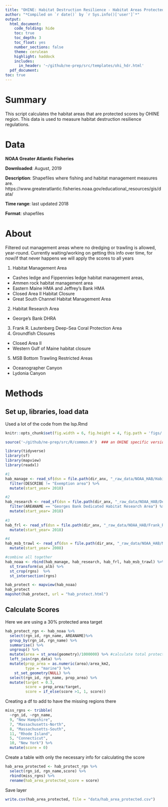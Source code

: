 ```yaml
---
title: "OHINE: Habitat Destruction Resilience - Habitat Areas Protected Data Prep"
author: "*Compiled on `r date()` by `r Sys.info()['user']`*"
output: 
  html_document:
    code_folding: hide
    toc: true
    toc_depth: 3
    toc_float: yes
    number_sections: false
    theme: cerulean
    highlight: haddock
    includes: 
      in_header: '~/github/ne-prep/src/templates/ohi_hdr.html'
  pdf_document:
toc: true
---
```


# Summary

This script calculates the habitat areas that are protected scores by OHINE region. This data is used to measure habitat destruction resilience regulations.

# Data

**NOAA Greater Atlantic Fisheries** 

**Downloaded**: August, 2019

**Description**: Shapefiles where fishing and habitat management measures are. https://www.greateratlantic.fisheries.noaa.gov/educational_resources/gis/data/

**Time range**: last updated 2018

**Format**: shapefiles

# About

Filtered out management areas where no dredging or trawling is allowed, year-round.
Currently waiting/working on getting this info over time, for now/if that never happens we will apply the scores to all years

1) Habitat Management Area
  - Cashes ledge and Fippennies ledge habitat management areas,
  - Ammen rock habitat management area
  - Eastern Maine HMA and Jeffrey’s Bank HMA
  - Closed Area II Habitat Closure
  - Great South Channel Habitat Management Area
2) Habitat Research Area
  - George’s Bank DHRA
3) Frank R. Lautenberg Deep-Sea Coral Protection Area
4) Groundfish Closures
  - Closed Area II 
  - Western Gulf of Maine habitat closure
5) MSB Bottom Trawling Restricted Areas
  - Oceanographer Canyon
  - Lydonia Canyon

# Methods

## Set up, libraries, load data
Used a lot of the code from the lsp.Rmd
``` r
knitr::opts_chunk$set(fig.width = 6, fig.height = 4, fig.path = 'figs/', message = FALSE, warning = FALSE)

source('~/github/ne-prep/src/R/common.R')  ### an OHINE specific version of common.R

library(tidyverse)
library(sf)
library(mapview)
library(readxl)
```


```r
#1
hab_manage <- read_sf(dsn = file.path(dir_anx, "_raw_data/NOAA_HAB/Habitat_Management_Areas/Habitat_Management_Areas.shp")) %>% 
  filter(DESCRIBE != "Exemption area") %>% 
  mutate(start_year= 2018)

#2
hab_research <- read_sf(dsn = file.path(dir_anx, "_raw_data/NOAA_HAB/Dedicated_Habitat_Research_Area/Dedicated_Habitat_Research_Area.shp")) %>% 
  filter(AREANAME == "Georges Bank Dedicated Habitat Research Area") %>% # Stellwagen allows surf clam. quahog dredge gear
  mutate(start_year= 2018)
  
#3
hab_frl <- read_sf(dsn = file.path(dir_anx, "_raw_data/NOAA_HAB/Frank_R_Lautenberg_Deep_Sea_Coral_Protection_Areas/Frank_R_Lautenberg_Deep_Sea_Coral_Protection_Areas.shp"))%>% 
  mutate(start_year= 2018)

#4
hab_msb_trawl <- read_sf(dsn = file.path(dir_anx, "_raw_data/NOAA_HAB/MSB_Bottom_Trawling_Restricted_Areas/MSB_Bottom_Trawling_Restricted_Areas.shp"))%>% 
  mutate(start_year= 2008)

#combine all together
hab_noaa <- rbind(hab_manage, hab_research, hab_frl, hab_msb_trawl) %>%
  st_transform(us_alb) %>%
  st_crop(rgns)  %>%
  st_intersection(rgns)

hab_protect <- mapview(hab_noaa) 
hab_protect
mapshot(hab_protect, url = "hab_protect.html")
```


## Calculate Scores
Here we are using a 30% protected area target 

```r
hab_protect_rgn <- hab_noaa %>%
  select(rgn_id, rgn_name, AREANAME)%>%
  group_by(rgn_id, rgn_name) %>%
  summarise() %>%
  ungroup() %>%
  mutate(area = st_area(geometry)/1000000) %>% #calculate total protected area
  left_join(rgn_data) %>%
  mutate(prop_area = as.numeric(area)/area_km2, 
         type = "marine") %>%
    st_set_geometry(NULL) %>% 
  select(rgn_id, rgn_name, prop_area) %>% 
  mutate(target = 0.3,
         score = prop_area/target,
         score = if_else(score >1, 1, score)) 
```

Creating a df to add to have the missing regions there 
```r
miss_rgns <- tribble(
  ~rgn_id, ~rgn_name,
  9, "New Hampshire",
  7, "Massachusetts-North",
  8, "Massachusetts-South",
  11, "Rhode Island",
  5, "Connecticut",
  10, "New York") %>% 
  mutate(score = 0)
```


Create a table with only the necessary info for calculating the score
```r
hab_area_protected <- hab_protect_rgn %>% 
  select(rgn_id, rgn_name,score) %>% 
  rbind(miss_rgns) %>% 
  rename(hab_area_protected_score = score)
```

Save layer
```r
write.csv(hab_area_protected, file = "data/hab_area_protected.csv")
```



